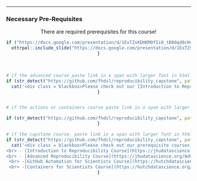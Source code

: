 
<hr>

### Necessary Pre-Requisites


<center>

:::warning
There are required prerequisites for this course!
:::

```r
if ("https://docs.google.com/presentation/d/1ExTZsKDHKM0fIi0_tB80qd8cHvqjEDyNJp-OsnvZ19o/edit?slide=id.g366a6ed3497_0_211#slide=id.g366a6ed3497_0_211" != "NA"){
  ottrpal::include_slide("https://docs.google.com/presentation/d/1ExTZsKDHKM0fIi0_tB80qd8cHvqjEDyNJp-OsnvZ19o/edit?slide=id.g366a6ed3497_0_211#slide=id.g366a6ed3497_0_211")
}
```



<br>

```r

# if the advanced course paste link in a span with larger font in html to intro course
if (str_detect("https://github.com/fhdsl/reproducibility_capstone", pattern = "Adv_Reproducibility")){
  cat('<div class = blackbox>Please check out our [Introduction to Reproducibility Course](https://jhudatascience.org/Reproducibility_in_Cancer_Informatics).</div>')
}


# if the actions or containers course paste link in a span with larger font in html to intro and advanced course

if (str_detect("https://github.com/fhdsl/reproducibility_capstone", pattern = "Automation|Containers")){cat('<div class = blackbox>Please check out our [Introduction to Reproducibility Course](https://jhudatascience.org/Reproducibility_in_Cancer_Informatics) and our [Advanced Reproducibility Course](https://jhudatascience.org/Adv_Reproducibility_in_Cancer_Informatics).</div>')
}

# if the capstone course, paste link in a span with larger font in html to intro, advanced, actions, and containers courses
if (str_detect("https://github.com/fhdsl/reproducibility_capstone", pattern = "capstone")){
  cat('<div class = blackbox>Please check out our prerequisite courses: 
<br> - [Introduction to Reproducibility Course](https://jhudatascience.org/Reproducibility_in_Cancer_Informatics) 
<br> - [Advanced Reproducibility Course](https://jhudatascience.org/Adv_Reproducibility_in_Cancer_Informatics)
 <br> -[GitHub Automation for Scientists Course](https://hutchdatascience.org/GitHub_Automation_for_Scientists/)
 <br> -[Containers for Scientists Course](https://hutchdatascience.org/Containers_for_Scientists/).</div>')
}

```

</center>

<br>
